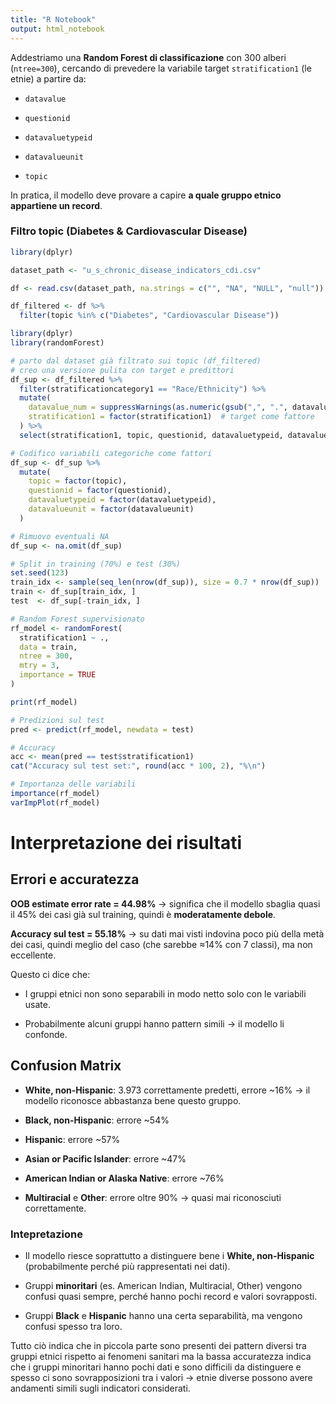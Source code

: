 ```yaml
---
title: "R Notebook"
output: html_notebook
---
```


Addestriamo una **Random Forest di classificazione** con 300 alberi (`ntree=300`), cercando di prevedere la variabile target `stratification1` (le etnie) a partire da:

-   `datavalue`

-   `questionid`

-   `datavaluetypeid`

-   `datavalueunit`

-   `topic`

In pratica, il modello deve provare a capire **a quale gruppo etnico appartiene un record**.

### Filtro topic (Diabetes & Cardiovascular Disease)

```r
library(dplyr)

dataset_path <- "u_s_chronic_disease_indicators_cdi.csv"

df <- read.csv(dataset_path, na.strings = c("", "NA", "NULL", "null"))

df_filtered <- df %>%
  filter(topic %in% c("Diabetes", "Cardiovascular Disease"))
```

```r
library(dplyr)
library(randomForest)

# parto dal dataset già filtrato sui topic (df_filtered)
# creo una versione pulita con target e predittori
df_sup <- df_filtered %>%
  filter(stratificationcategory1 == "Race/Ethnicity") %>%
  mutate(
    datavalue_num = suppressWarnings(as.numeric(gsub(",", ".", datavalue, fixed = TRUE))),
    stratification1 = factor(stratification1)  # target come fattore
  ) %>%
  select(stratification1, topic, questionid, datavaluetypeid, datavalueunit, datavalue_num)

# Codifico variabili categoriche come fattori
df_sup <- df_sup %>%
  mutate(
    topic = factor(topic),
    questionid = factor(questionid),
    datavaluetypeid = factor(datavaluetypeid),
    datavalueunit = factor(datavalueunit)
  )

# Rimuovo eventuali NA
df_sup <- na.omit(df_sup)

# Split in training (70%) e test (30%)
set.seed(123)
train_idx <- sample(seq_len(nrow(df_sup)), size = 0.7 * nrow(df_sup))
train <- df_sup[train_idx, ]
test  <- df_sup[-train_idx, ]

# Random Forest supervisionato
rf_model <- randomForest(
  stratification1 ~ .,
  data = train,
  ntree = 300,
  mtry = 3,
  importance = TRUE
)

print(rf_model)

# Predizioni sul test
pred <- predict(rf_model, newdata = test)

# Accuracy
acc <- mean(pred == test$stratification1)
cat("Accuracy sul test set:", round(acc * 100, 2), "%\n")

# Importanza delle variabili
importance(rf_model)
varImpPlot(rf_model)
```

# Interpretazione dei risultati

## Errori e accuratezza

**OOB estimate error rate = 44.98%** → significa che il modello sbaglia quasi il 45% dei casi già sul training, quindi è **moderatamente debole**.

**Accuracy sul test = 55.18%** → su dati mai visti indovina poco più della metà dei casi, quindi meglio del caso (che sarebbe ≈14% con 7 classi), ma non eccellente.

Questo ci dice che:

-   I gruppi etnici non sono separabili in modo netto solo con le variabili usate.

<!-- -->

-   Probabilmente alcuni gruppi hanno pattern simili → il modello li confonde.

## Confusion Matrix

-   **White, non-Hispanic**: 3.973 correttamente predetti, errore \~16% → il modello riconosce abbastanza bene questo gruppo.

-   **Black, non-Hispanic**: errore \~54%

-   **Hispanic**: errore \~57%

-   **Asian or Pacific Islander**: errore \~47%

-   **American Indian or Alaska Native**: errore \~76%

-   **Multiracial** e **Other**: errore oltre 90% → quasi mai riconosciuti correttamente.

### Intepretazione

-   Il modello riesce soprattutto a distinguere bene i **White, non-Hispanic** (probabilmente perché più rappresentati nei dati).

-   Gruppi **minoritari** (es. American Indian, Multiracial, Other) vengono confusi quasi sempre, perché hanno pochi record e valori sovrapposti.

-   Gruppi **Black** e **Hispanic** hanno una certa separabilità, ma vengono confusi spesso tra loro.

Tutto ciò indica che in piccola parte sono presenti dei pattern diversi tra gruppi etnici rispetto ai fenomeni sanitari ma la bassa accuratezza indica che i gruppi minoritari hanno pochi dati e sono difficili da distinguere e spesso ci sono sovrapposizioni tra i valori → etnie diverse possono avere andamenti simili sugli indicatori considerati.
